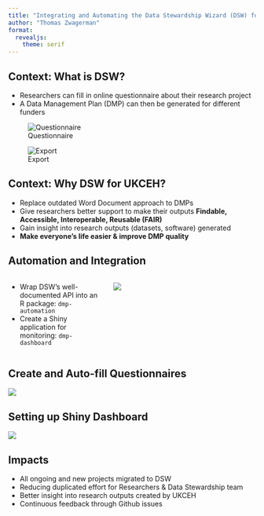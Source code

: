 ```yaml
---
title: "Integrating and Automating the Data Stewardship Wizard (DSW) for UKCEH"
author: "Thomas Zwagerman"
format:
  revealjs:
    theme: serif
---
```


## Context: What is DSW?

- Researchers can fill in online questionnaire about their research project
- A Data Management Plan (DMP) can then be generated for different funders

::: {layout-ncol="2"}
![Questionnaire](images/smart-questionnaire.png)

![Export](images/machine-actionable-export.png)
:::

## Context: Why DSW for UKCEH?

-   Replace outdated Word Document approach to DMPs
-   Give researchers better support to make their outputs **Findable, Accessible, Interoperable, Reusable (FAIR)**
-   Gain insight into research outputs (datasets, software) generated
-   **Make everyone's life easier & improve DMP quality**

## Automation and Integration

::: columns
::: {.column width="40%"}
-   Wrap DSW's well-documented API into an R package: `dmp-automation`
-   Create a Shiny application for monitoring: `dmp-dashboard`
:::

::: {.column width="60%"}
![](images/documented-api.png)
:::
:::

## Create and Auto-fill Questionnaires

::: column-page
![](images/example-1.png)
:::

## Setting up Shiny Dashboard

::: column-page
![](images/example-2.png)
:::

## Impacts

-   All ongoing and new projects migrated to DSW
-   Reducing duplicated effort for Researchers & Data Stewardship team 
-   Better insight into research outputs created by UKCEH
-   Continuous feedback through Github issues
